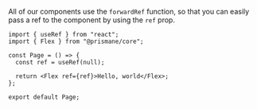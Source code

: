 All of our components use the `forwardRef` function, so that you can easily pass a ref to the component by using the `ref` prop.

```tsx
import { useRef } from "react";
import { Flex } from "@prismane/core";

const Page = () => {
  const ref = useRef(null);

  return <Flex ref={ref}>Hello, world</Flex>;
};

export default Page;
```
